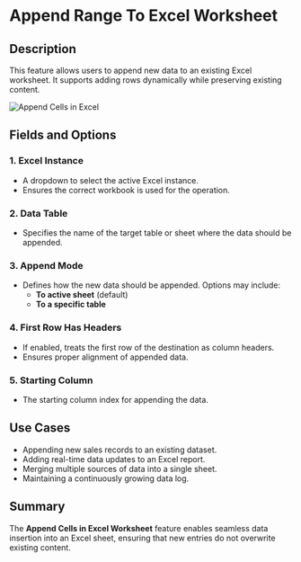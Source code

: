 # Append Range To Excel Worksheet

## Description

This feature allows users to append new data to an existing Excel worksheet. It supports adding rows dynamically while preserving existing content.  

![Append Cells in Excel](../../../assets/excel/append-cells-in-excel-worksheet.png)  

## Fields and Options  

### 1. Excel Instance
- A dropdown to select the active Excel instance.  
- Ensures the correct workbook is used for the operation.  

### 2. Data Table
- Specifies the name of the target table or sheet where the data should be appended.  

### 3. Append Mode
- Defines how the new data should be appended. Options may include:  
  - **To active sheet** (default)  
  - **To a specific table**  

### 4. First Row Has Headers
- If enabled, treats the first row of the destination as column headers.  
- Ensures proper alignment of appended data.  

### 5. Starting Column
- The starting column index for appending the data.  

## Use Cases
- Appending new sales records to an existing dataset.  
- Adding real-time data updates to an Excel report.  
- Merging multiple sources of data into a single sheet.  
- Maintaining a continuously growing data log.  

## Summary

The **Append Cells in Excel Worksheet** feature enables seamless data insertion into an Excel sheet, ensuring that new entries do not overwrite existing content.